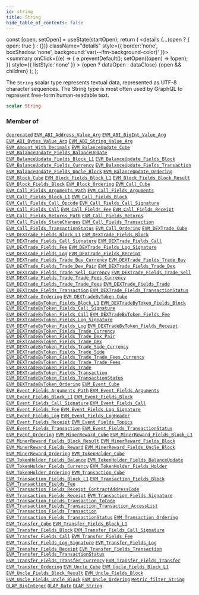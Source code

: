 ```yaml
---
id: string
title: String
hide_table_of_contents: false
---
```







  const [open, setOpen] = useState(startOpen);
  return (
    <details {...(open ? { open: true } : {})} className="details" style={{ border:'none', boxShadow:'none', background:'var(--ifm-background-color)' }}>
      <summary
        onClick={(e) => {
          e.preventDefault();
          setOpen((open) => !open);
        }}
        style={{ listStyle:'none' }}
      >
      {open ? dataOpen : dataClose}
      </summary>
      {open && children}
    </details>
  );
};




The `String` scalar type represents textual data, represented as UTF-8 character sequences. The String type is most often used by GraphQL to represent free-form human-readable text.


```graphql
scalar String
```






### Member of

[`deprecated`](/docs/graphql-reference/directives/deprecated)  <Badge class="secondary" text="directive"/><Bullet />[`EVM_ABI_Address_Value_Arg`](/docs/graphql-reference/objects/evm-abi-address-value-arg)  <Badge class="secondary" text="object"/><Bullet />[`EVM_ABI_BigInt_Value_Arg`](/docs/graphql-reference/objects/evm-abi-big-int-value-arg)  <Badge class="secondary" text="object"/><Bullet />[`EVM_ABI_Bytes_Value_Arg`](/docs/graphql-reference/objects/evm-abi-bytes-value-arg)  <Badge class="secondary" text="object"/><Bullet />[`EVM_ABI_String_Value_Arg`](/docs/graphql-reference/objects/evm-abi-string-value-arg)  <Badge class="secondary" text="object"/><Bullet />[`EVM_Amount_With_Decimals`](/docs/graphql-reference/inputs/evm-amount-with-decimals)  <Badge class="secondary" text="input"/><Bullet />[`EVM_BalanceUpdate_Cube`](/docs/graphql-reference/objects/evm-balance-update-cube)  <Badge class="secondary" text="object"/><Bullet />[`EVM_BalanceUpdate_Fields_BalanceUpdate`](/docs/graphql-reference/objects/evm-balance-update-fields-balance-update)  <Badge class="secondary" text="object"/><Bullet />[`EVM_BalanceUpdate_Fields_Block_L1`](/docs/graphql-reference/objects/evm-balance-update-fields-block-l1)  <Badge class="secondary" text="object"/><Bullet />[`EVM_BalanceUpdate_Fields_Block`](/docs/graphql-reference/objects/evm-balance-update-fields-block)  <Badge class="secondary" text="object"/><Bullet />[`EVM_BalanceUpdate_Fields_Currency`](/docs/graphql-reference/objects/evm-balance-update-fields-currency)  <Badge class="secondary" text="object"/><Bullet />[`EVM_BalanceUpdate_Fields_Transaction`](/docs/graphql-reference/objects/evm-balance-update-fields-transaction)  <Badge class="secondary" text="object"/><Bullet />[`EVM_BalanceUpdate_Fields_Uncle_Block`](/docs/graphql-reference/objects/evm-balance-update-fields-uncle-block)  <Badge class="secondary" text="object"/><Bullet />[`EVM_BalanceUpdate_Ordering`](/docs/graphql-reference/inputs/evm-balance-update-ordering)  <Badge class="secondary" text="input"/><Bullet />[`EVM_Block_Cube`](/docs/graphql-reference/objects/evm-block-cube)  <Badge class="secondary" text="object"/><Bullet />[`EVM_Block_Fields_Block_L1`](/docs/graphql-reference/objects/evm-block-fields-block-l1)  <Badge class="secondary" text="object"/><Bullet />[`EVM_Block_Fields_Block_Result`](/docs/graphql-reference/objects/evm-block-fields-block-result)  <Badge class="secondary" text="object"/><Bullet />[`EVM_Block_Fields_Block`](/docs/graphql-reference/objects/evm-block-fields-block)  <Badge class="secondary" text="object"/><Bullet />[`EVM_Block_Ordering`](/docs/graphql-reference/inputs/evm-block-ordering)  <Badge class="secondary" text="input"/><Bullet />[`EVM_Call_Cube`](/docs/graphql-reference/objects/evm-call-cube)  <Badge class="secondary" text="object"/><Bullet />[`EVM_Call_Fields_Arguments_Path`](/docs/graphql-reference/objects/evm-call-fields-arguments-path)  <Badge class="secondary" text="object"/><Bullet />[`EVM_Call_Fields_Arguments`](/docs/graphql-reference/objects/evm-call-fields-arguments)  <Badge class="secondary" text="object"/><Bullet />[`EVM_Call_Fields_Block_L1`](/docs/graphql-reference/objects/evm-call-fields-block-l1)  <Badge class="secondary" text="object"/><Bullet />[`EVM_Call_Fields_Block`](/docs/graphql-reference/objects/evm-call-fields-block)  <Badge class="secondary" text="object"/><Bullet />[`EVM_Call_Fields_Call_Opcode`](/docs/graphql-reference/objects/evm-call-fields-call-opcode)  <Badge class="secondary" text="object"/><Bullet />[`EVM_Call_Fields_Call_Signature`](/docs/graphql-reference/objects/evm-call-fields-call-signature)  <Badge class="secondary" text="object"/><Bullet />[`EVM_Call_Fields_Call`](/docs/graphql-reference/objects/evm-call-fields-call)  <Badge class="secondary" text="object"/><Bullet />[`EVM_Call_Fields_Fee`](/docs/graphql-reference/objects/evm-call-fields-fee)  <Badge class="secondary" text="object"/><Bullet />[`EVM_Call_Fields_Receipt`](/docs/graphql-reference/objects/evm-call-fields-receipt)  <Badge class="secondary" text="object"/><Bullet />[`EVM_Call_Fields_Returns_Path`](/docs/graphql-reference/objects/evm-call-fields-returns-path)  <Badge class="secondary" text="object"/><Bullet />[`EVM_Call_Fields_Returns`](/docs/graphql-reference/objects/evm-call-fields-returns)  <Badge class="secondary" text="object"/><Bullet />[`EVM_Call_Fields_StateChanges`](/docs/graphql-reference/objects/evm-call-fields-state-changes)  <Badge class="secondary" text="object"/><Bullet />[`EVM_Call_Fields_Transaction`](/docs/graphql-reference/objects/evm-call-fields-transaction)  <Badge class="secondary" text="object"/><Bullet />[`EVM_Call_Fields_TransactionStatus`](/docs/graphql-reference/objects/evm-call-fields-transaction-status)  <Badge class="secondary" text="object"/><Bullet />[`EVM_Call_Ordering`](/docs/graphql-reference/inputs/evm-call-ordering)  <Badge class="secondary" text="input"/><Bullet />[`EVM_DEXTrade_Cube`](/docs/graphql-reference/objects/evm-dextrade-cube)  <Badge class="secondary" text="object"/><Bullet />[`EVM_DEXTrade_Fields_Block_L1`](/docs/graphql-reference/objects/evm-dextrade-fields-block-l1)  <Badge class="secondary" text="object"/><Bullet />[`EVM_DEXTrade_Fields_Block`](/docs/graphql-reference/objects/evm-dextrade-fields-block)  <Badge class="secondary" text="object"/><Bullet />[`EVM_DEXTrade_Fields_Call_Signature`](/docs/graphql-reference/objects/evm-dextrade-fields-call-signature)  <Badge class="secondary" text="object"/><Bullet />[`EVM_DEXTrade_Fields_Call`](/docs/graphql-reference/objects/evm-dextrade-fields-call)  <Badge class="secondary" text="object"/><Bullet />[`EVM_DEXTrade_Fields_Fee`](/docs/graphql-reference/objects/evm-dextrade-fields-fee)  <Badge class="secondary" text="object"/><Bullet />[`EVM_DEXTrade_Fields_Log_Signature`](/docs/graphql-reference/objects/evm-dextrade-fields-log-signature)  <Badge class="secondary" text="object"/><Bullet />[`EVM_DEXTrade_Fields_Log`](/docs/graphql-reference/objects/evm-dextrade-fields-log)  <Badge class="secondary" text="object"/><Bullet />[`EVM_DEXTrade_Fields_Receipt`](/docs/graphql-reference/objects/evm-dextrade-fields-receipt)  <Badge class="secondary" text="object"/><Bullet />[`EVM_DEXTrade_Fields_Trade_Buy_Currency`](/docs/graphql-reference/objects/evm-dextrade-fields-trade-buy-currency)  <Badge class="secondary" text="object"/><Bullet />[`EVM_DEXTrade_Fields_Trade_Buy`](/docs/graphql-reference/objects/evm-dextrade-fields-trade-buy)  <Badge class="secondary" text="object"/><Bullet />[`EVM_DEXTrade_Fields_Trade_Dex_Pair`](/docs/graphql-reference/objects/evm-dextrade-fields-trade-dex-pair)  <Badge class="secondary" text="object"/><Bullet />[`EVM_DEXTrade_Fields_Trade_Dex`](/docs/graphql-reference/objects/evm-dextrade-fields-trade-dex)  <Badge class="secondary" text="object"/><Bullet />[`EVM_DEXTrade_Fields_Trade_Sell_Currency`](/docs/graphql-reference/objects/evm-dextrade-fields-trade-sell-currency)  <Badge class="secondary" text="object"/><Bullet />[`EVM_DEXTrade_Fields_Trade_Sell`](/docs/graphql-reference/objects/evm-dextrade-fields-trade-sell)  <Badge class="secondary" text="object"/><Bullet />[`EVM_DEXTrade_Fields_Trade_Trade_Fees_Currency`](/docs/graphql-reference/objects/evm-dextrade-fields-trade-trade-fees-currency)  <Badge class="secondary" text="object"/><Bullet />[`EVM_DEXTrade_Fields_Trade_Trade_Fees`](/docs/graphql-reference/objects/evm-dextrade-fields-trade-trade-fees)  <Badge class="secondary" text="object"/><Bullet />[`EVM_DEXTrade_Fields_Trade`](/docs/graphql-reference/objects/evm-dextrade-fields-trade)  <Badge class="secondary" text="object"/><Bullet />[`EVM_DEXTrade_Fields_Transaction`](/docs/graphql-reference/objects/evm-dextrade-fields-transaction)  <Badge class="secondary" text="object"/><Bullet />[`EVM_DEXTrade_Fields_TransactionStatus`](/docs/graphql-reference/objects/evm-dextrade-fields-transaction-status)  <Badge class="secondary" text="object"/><Bullet />[`EVM_DEXTrade_Ordering`](/docs/graphql-reference/inputs/evm-dextrade-ordering)  <Badge class="secondary" text="input"/><Bullet />[`EVM_DEXTradeByToken_Cube`](/docs/graphql-reference/objects/evm-dextrade-by-token-cube)  <Badge class="secondary" text="object"/><Bullet />[`EVM_DEXTradeByToken_Fields_Block_L1`](/docs/graphql-reference/objects/evm-dextrade-by-token-fields-block-l1)  <Badge class="secondary" text="object"/><Bullet />[`EVM_DEXTradeByToken_Fields_Block`](/docs/graphql-reference/objects/evm-dextrade-by-token-fields-block)  <Badge class="secondary" text="object"/><Bullet />[`EVM_DEXTradeByToken_Fields_Call_Signature`](/docs/graphql-reference/objects/evm-dextrade-by-token-fields-call-signature)  <Badge class="secondary" text="object"/><Bullet />[`EVM_DEXTradeByToken_Fields_Call`](/docs/graphql-reference/objects/evm-dextrade-by-token-fields-call)  <Badge class="secondary" text="object"/><Bullet />[`EVM_DEXTradeByToken_Fields_Fee`](/docs/graphql-reference/objects/evm-dextrade-by-token-fields-fee)  <Badge class="secondary" text="object"/><Bullet />[`EVM_DEXTradeByToken_Fields_Log_Signature`](/docs/graphql-reference/objects/evm-dextrade-by-token-fields-log-signature)  <Badge class="secondary" text="object"/><Bullet />[`EVM_DEXTradeByToken_Fields_Log`](/docs/graphql-reference/objects/evm-dextrade-by-token-fields-log)  <Badge class="secondary" text="object"/><Bullet />[`EVM_DEXTradeByToken_Fields_Receipt`](/docs/graphql-reference/objects/evm-dextrade-by-token-fields-receipt)  <Badge class="secondary" text="object"/><Bullet />[`EVM_DEXTradeByToken_Fields_Trade_Currency`](/docs/graphql-reference/objects/evm-dextrade-by-token-fields-trade-currency)  <Badge class="secondary" text="object"/><Bullet />[`EVM_DEXTradeByToken_Fields_Trade_Dex_Pair`](/docs/graphql-reference/objects/evm-dextrade-by-token-fields-trade-dex-pair)  <Badge class="secondary" text="object"/><Bullet />[`EVM_DEXTradeByToken_Fields_Trade_Dex`](/docs/graphql-reference/objects/evm-dextrade-by-token-fields-trade-dex)  <Badge class="secondary" text="object"/><Bullet />[`EVM_DEXTradeByToken_Fields_Trade_Side_Currency`](/docs/graphql-reference/objects/evm-dextrade-by-token-fields-trade-side-currency)  <Badge class="secondary" text="object"/><Bullet />[`EVM_DEXTradeByToken_Fields_Trade_Side`](/docs/graphql-reference/objects/evm-dextrade-by-token-fields-trade-side)  <Badge class="secondary" text="object"/><Bullet />[`EVM_DEXTradeByToken_Fields_Trade_Trade_Fees_Currency`](/docs/graphql-reference/objects/evm-dextrade-by-token-fields-trade-trade-fees-currency)  <Badge class="secondary" text="object"/><Bullet />[`EVM_DEXTradeByToken_Fields_Trade_Trade_Fees`](/docs/graphql-reference/objects/evm-dextrade-by-token-fields-trade-trade-fees)  <Badge class="secondary" text="object"/><Bullet />[`EVM_DEXTradeByToken_Fields_Trade`](/docs/graphql-reference/objects/evm-dextrade-by-token-fields-trade)  <Badge class="secondary" text="object"/><Bullet />[`EVM_DEXTradeByToken_Fields_Transaction`](/docs/graphql-reference/objects/evm-dextrade-by-token-fields-transaction)  <Badge class="secondary" text="object"/><Bullet />[`EVM_DEXTradeByToken_Fields_TransactionStatus`](/docs/graphql-reference/objects/evm-dextrade-by-token-fields-transaction-status)  <Badge class="secondary" text="object"/><Bullet />[`EVM_DEXTradeByToken_Ordering`](/docs/graphql-reference/inputs/evm-dextrade-by-token-ordering)  <Badge class="secondary" text="input"/><Bullet />[`EVM_Event_Cube`](/docs/graphql-reference/objects/evm-event-cube)  <Badge class="secondary" text="object"/><Bullet />[`EVM_Event_Fields_Arguments_Path`](/docs/graphql-reference/objects/evm-event-fields-arguments-path)  <Badge class="secondary" text="object"/><Bullet />[`EVM_Event_Fields_Arguments`](/docs/graphql-reference/objects/evm-event-fields-arguments)  <Badge class="secondary" text="object"/><Bullet />[`EVM_Event_Fields_Block_L1`](/docs/graphql-reference/objects/evm-event-fields-block-l1)  <Badge class="secondary" text="object"/><Bullet />[`EVM_Event_Fields_Block`](/docs/graphql-reference/objects/evm-event-fields-block)  <Badge class="secondary" text="object"/><Bullet />[`EVM_Event_Fields_Call_Signature`](/docs/graphql-reference/objects/evm-event-fields-call-signature)  <Badge class="secondary" text="object"/><Bullet />[`EVM_Event_Fields_Call`](/docs/graphql-reference/objects/evm-event-fields-call)  <Badge class="secondary" text="object"/><Bullet />[`EVM_Event_Fields_Fee`](/docs/graphql-reference/objects/evm-event-fields-fee)  <Badge class="secondary" text="object"/><Bullet />[`EVM_Event_Fields_Log_Signature`](/docs/graphql-reference/objects/evm-event-fields-log-signature)  <Badge class="secondary" text="object"/><Bullet />[`EVM_Event_Fields_Log`](/docs/graphql-reference/objects/evm-event-fields-log)  <Badge class="secondary" text="object"/><Bullet />[`EVM_Event_Fields_LogHeader`](/docs/graphql-reference/objects/evm-event-fields-log-header)  <Badge class="secondary" text="object"/><Bullet />[`EVM_Event_Fields_Receipt`](/docs/graphql-reference/objects/evm-event-fields-receipt)  <Badge class="secondary" text="object"/><Bullet />[`EVM_Event_Fields_Topics`](/docs/graphql-reference/objects/evm-event-fields-topics)  <Badge class="secondary" text="object"/><Bullet />[`EVM_Event_Fields_Transaction`](/docs/graphql-reference/objects/evm-event-fields-transaction)  <Badge class="secondary" text="object"/><Bullet />[`EVM_Event_Fields_TransactionStatus`](/docs/graphql-reference/objects/evm-event-fields-transaction-status)  <Badge class="secondary" text="object"/><Bullet />[`EVM_Event_Ordering`](/docs/graphql-reference/inputs/evm-event-ordering)  <Badge class="secondary" text="input"/><Bullet />[`EVM_MinerReward_Cube`](/docs/graphql-reference/objects/evm-miner-reward-cube)  <Badge class="secondary" text="object"/><Bullet />[`EVM_MinerReward_Fields_Block_L1`](/docs/graphql-reference/objects/evm-miner-reward-fields-block-l1)  <Badge class="secondary" text="object"/><Bullet />[`EVM_MinerReward_Fields_Block_Result`](/docs/graphql-reference/objects/evm-miner-reward-fields-block-result)  <Badge class="secondary" text="object"/><Bullet />[`EVM_MinerReward_Fields_Block`](/docs/graphql-reference/objects/evm-miner-reward-fields-block)  <Badge class="secondary" text="object"/><Bullet />[`EVM_MinerReward_Fields_Reward`](/docs/graphql-reference/objects/evm-miner-reward-fields-reward)  <Badge class="secondary" text="object"/><Bullet />[`EVM_MinerReward_Fields_Uncle_Block`](/docs/graphql-reference/objects/evm-miner-reward-fields-uncle-block)  <Badge class="secondary" text="object"/><Bullet />[`EVM_MinerReward_Ordering`](/docs/graphql-reference/inputs/evm-miner-reward-ordering)  <Badge class="secondary" text="input"/><Bullet />[`EVM_TokenHolder_Cube`](/docs/graphql-reference/objects/evm-token-holder-cube)  <Badge class="secondary" text="object"/><Bullet />[`EVM_TokenHolder_Fields_Balance`](/docs/graphql-reference/objects/evm-token-holder-fields-balance)  <Badge class="secondary" text="object"/><Bullet />[`EVM_TokenHolder_Fields_BalanceUpdate`](/docs/graphql-reference/objects/evm-token-holder-fields-balance-update)  <Badge class="secondary" text="object"/><Bullet />[`EVM_TokenHolder_Fields_Currency`](/docs/graphql-reference/objects/evm-token-holder-fields-currency)  <Badge class="secondary" text="object"/><Bullet />[`EVM_TokenHolder_Fields_Holder`](/docs/graphql-reference/objects/evm-token-holder-fields-holder)  <Badge class="secondary" text="object"/><Bullet />[`EVM_TokenHolder_Ordering`](/docs/graphql-reference/inputs/evm-token-holder-ordering)  <Badge class="secondary" text="input"/><Bullet />[`EVM_Transaction_Cube`](/docs/graphql-reference/objects/evm-transaction-cube)  <Badge class="secondary" text="object"/><Bullet />[`EVM_Transaction_Fields_Block_L1`](/docs/graphql-reference/objects/evm-transaction-fields-block-l1)  <Badge class="secondary" text="object"/><Bullet />[`EVM_Transaction_Fields_Block`](/docs/graphql-reference/objects/evm-transaction-fields-block)  <Badge class="secondary" text="object"/><Bullet />[`EVM_Transaction_Fields_Fee`](/docs/graphql-reference/objects/evm-transaction-fields-fee)  <Badge class="secondary" text="object"/><Bullet />[`EVM_Transaction_Fields_Receipt_ContractAddressCode`](/docs/graphql-reference/objects/evm-transaction-fields-receipt-contract-address-code)  <Badge class="secondary" text="object"/><Bullet />[`EVM_Transaction_Fields_Receipt`](/docs/graphql-reference/objects/evm-transaction-fields-receipt)  <Badge class="secondary" text="object"/><Bullet />[`EVM_Transaction_Fields_Signature`](/docs/graphql-reference/objects/evm-transaction-fields-signature)  <Badge class="secondary" text="object"/><Bullet />[`EVM_Transaction_Fields_Transaction_ToCode`](/docs/graphql-reference/objects/evm-transaction-fields-transaction-to-code)  <Badge class="secondary" text="object"/><Bullet />[`EVM_Transaction_Fields_Transaction_Transaction_AccessList`](/docs/graphql-reference/objects/evm-transaction-fields-transaction-transaction-access-list)  <Badge class="secondary" text="object"/><Bullet />[`EVM_Transaction_Fields_Transaction`](/docs/graphql-reference/objects/evm-transaction-fields-transaction)  <Badge class="secondary" text="object"/><Bullet />[`EVM_Transaction_Fields_TransactionStatus`](/docs/graphql-reference/objects/evm-transaction-fields-transaction-status)  <Badge class="secondary" text="object"/><Bullet />[`EVM_Transaction_Ordering`](/docs/graphql-reference/inputs/evm-transaction-ordering)  <Badge class="secondary" text="input"/><Bullet />[`EVM_Transfer_Cube`](/docs/graphql-reference/objects/evm-transfer-cube)  <Badge class="secondary" text="object"/><Bullet />[`EVM_Transfer_Fields_Block_L1`](/docs/graphql-reference/objects/evm-transfer-fields-block-l1)  <Badge class="secondary" text="object"/><Bullet />[`EVM_Transfer_Fields_Block`](/docs/graphql-reference/objects/evm-transfer-fields-block)  <Badge class="secondary" text="object"/><Bullet />[`EVM_Transfer_Fields_Call_Signature`](/docs/graphql-reference/objects/evm-transfer-fields-call-signature)  <Badge class="secondary" text="object"/><Bullet />[`EVM_Transfer_Fields_Call`](/docs/graphql-reference/objects/evm-transfer-fields-call)  <Badge class="secondary" text="object"/><Bullet />[`EVM_Transfer_Fields_Fee`](/docs/graphql-reference/objects/evm-transfer-fields-fee)  <Badge class="secondary" text="object"/><Bullet />[`EVM_Transfer_Fields_Log_Signature`](/docs/graphql-reference/objects/evm-transfer-fields-log-signature)  <Badge class="secondary" text="object"/><Bullet />[`EVM_Transfer_Fields_Log`](/docs/graphql-reference/objects/evm-transfer-fields-log)  <Badge class="secondary" text="object"/><Bullet />[`EVM_Transfer_Fields_Receipt`](/docs/graphql-reference/objects/evm-transfer-fields-receipt)  <Badge class="secondary" text="object"/><Bullet />[`EVM_Transfer_Fields_Transaction`](/docs/graphql-reference/objects/evm-transfer-fields-transaction)  <Badge class="secondary" text="object"/><Bullet />[`EVM_Transfer_Fields_TransactionStatus`](/docs/graphql-reference/objects/evm-transfer-fields-transaction-status)  <Badge class="secondary" text="object"/><Bullet />[`EVM_Transfer_Fields_Transfer_Currency`](/docs/graphql-reference/objects/evm-transfer-fields-transfer-currency)  <Badge class="secondary" text="object"/><Bullet />[`EVM_Transfer_Fields_Transfer`](/docs/graphql-reference/objects/evm-transfer-fields-transfer)  <Badge class="secondary" text="object"/><Bullet />[`EVM_Transfer_Ordering`](/docs/graphql-reference/inputs/evm-transfer-ordering)  <Badge class="secondary" text="input"/><Bullet />[`EVM_Uncle_Cube`](/docs/graphql-reference/objects/evm-uncle-cube)  <Badge class="secondary" text="object"/><Bullet />[`EVM_Uncle_Fields_Block_L1`](/docs/graphql-reference/objects/evm-uncle-fields-block-l1)  <Badge class="secondary" text="object"/><Bullet />[`EVM_Uncle_Fields_Block_Result`](/docs/graphql-reference/objects/evm-uncle-fields-block-result)  <Badge class="secondary" text="object"/><Bullet />[`EVM_Uncle_Fields_Block`](/docs/graphql-reference/objects/evm-uncle-fields-block)  <Badge class="secondary" text="object"/><Bullet />[`EVM_Uncle_Fields_Uncle_Block`](/docs/graphql-reference/objects/evm-uncle-fields-uncle-block)  <Badge class="secondary" text="object"/><Bullet />[`EVM_Uncle_Ordering`](/docs/graphql-reference/inputs/evm-uncle-ordering)  <Badge class="secondary" text="input"/><Bullet />[`Metric_filter_String`](/docs/graphql-reference/inputs/metric-filter-string)  <Badge class="secondary" text="input"/><Bullet />[`OLAP_BigInteger`](/docs/graphql-reference/inputs/olap-big-integer)  <Badge class="secondary" text="input"/><Bullet />[`OLAP_Date`](/docs/graphql-reference/inputs/olap-date)  <Badge class="secondary" text="input"/><Bullet />[`OLAP_String`](/docs/graphql-reference/inputs/olap-string)  <Badge class="secondary" text="input"/>

